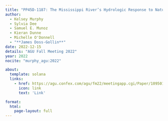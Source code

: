 ```yaml
---
title: "PP45D-1187: The Mississippi River’s Hydrologic Response to Natural vs. Anthropogenic Forcing From the Last Millennium Through the 21st Century"
author:
  - Kelsey Murphy
  - Sylvia Dee
  - Samuel E. Munoz
  - Kieran Dunne
  - Michelle O'Donnell
  - "**James Doss-Gollin**"
date: 2022-12-15
details: "AGU Fall Meeting 2022"
year: 2022
nocite: "murphy_agu:2022"

about:
  template: solana
  links:
    - href: https://agu.confex.com/agu/fm22/meetingapp.cgi/Paper/1095010
      icon: link
      text: 'Link'

format:
  html:
    page-layout: full
---
```


:::{#bibliography}
:::